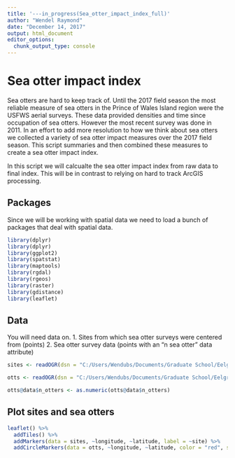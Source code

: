 ```yaml
---
title: '---in_progress(Sea_otter_impact_index_full)'
author: "Wendel Raymond"
date: "December 14, 2017"
output: html_document
editor_options: 
  chunk_output_type: console
---
```


# Sea otter impact index
Sea otters are hard to keep track of. Until the 2017 field season the most reliable measure of sea otters in the Prince of Wales Island region were the USFWS aerial surveys. These data provided densities and time since occupation of sea otters. However the most recent survey was done in 2011. In an effort to add more resolution to how we think about sea otters we collected a variety of sea otter impact measures over the 2017 field season. This script summaries and then combined these measures to create a sea otter impact index. 

In this script we will calcualte the sea otter impact index from raw data to final index. This will be in contrast to relying on hard to track ArcGIS processing.

## Packages
Since we will be working with spatial data we need to load a bunch of packages that deal with spatial data.
```r
library(dplyr)
library(dplyr)
library(ggplot2)
library(spatstat)
library(maptools)
library(rgdal)
library(rgeos)
library(raster)
library(gdistance)
library(leaflet)
```

## Data
You will need data on.
1. Sites from which sea otter surveys were centered from (points)
2. Sea otter survey data (points with an "n sea otter" data attribute)
```r
sites <- readOGR(dsn = "C:/Users/Wendubs/Documents/Graduate School/Eelgrass/Data/2017 Field Season/GIS", layer = "Otter_Survey_Sites_2017_All_UTM")

otts <- readOGR(dsn = "C:/Users/Wendubs/Documents/Graduate School/Eelgrass/Data/2017 Field Season/GIS", layer = "Otter_Survey_All_17Oct17_UTM")

otts@data$n_otters <- as.numeric(otts@data$n_otters)
```

## Plot sites and sea otters
```r
leaflet() %>% 
  addTiles() %>% 
  addMarkers(data = sites, ~longitude, ~latitude, label = ~site) %>% 
  addCircleMarkers(data = otts, ~longitude, ~latitude, color = "red", stroke = FALSE, radius = 5, fillOpacity = ~(n_otters/max(n_otters)))
```


